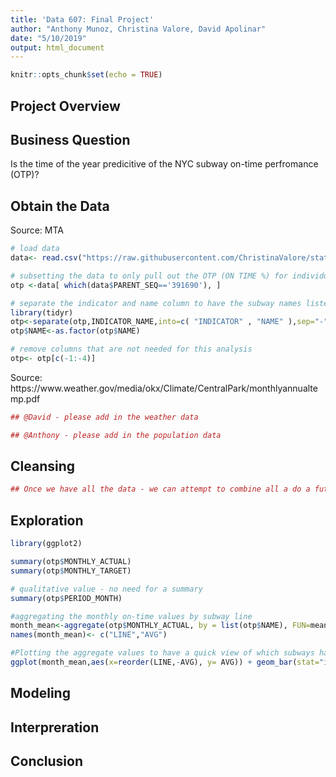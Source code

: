 ```yaml
---
title: 'Data 607: Final Project'
author: "Anthony Munoz, Christina Valore, David Apolinar"
date: "5/10/2019"
output: html_document
---
```


```r
knitr::opts_chunk$set(echo = TRUE)
```

## Project Overview

## Business Question

Is the time of the year predicitive of the NYC subway on-time perfromance (OTP)?

## Obtain the Data

Source: MTA

```r
# load data
data<- read.csv("https://raw.githubusercontent.com/ChristinaValore/stats-prob-606/master/Performance_NYCT.csv", header=TRUE, check.names = FALSE)

# subsetting the data to only pull out the OTP (ON TIME %) for individual subway lines
otp <-data[ which(data$PARENT_SEQ=='391690'), ]

# separate the indicator and name column to have the subway names listed individually
library(tidyr)
otp<-separate(otp,INDICATOR_NAME,into=c( "INDICATOR" , "NAME" ),sep="-")
otp$NAME<-as.factor(otp$NAME)

# remove columns that are not needed for this analysis
otp<- otp[c(-1:-4)]
```

Source: https://www.weather.gov/media/okx/Climate/CentralPark/monthlyannualtemp.pdf
```r
## @David - please add in the weather data 
```

```r

## @Anthony - please add in the population data
```

## Cleansing

```r
## Once we have all the data - we can attempt to combine all a do a futher cleansing process as needed.
```


## Exploration

```r
library(ggplot2)

summary(otp$MONTHLY_ACTUAL)
summary(otp$MONTHLY_TARGET)

# qualitative value - no need for a summary 
summary(otp$PERIOD_MONTH)

#aggregating the monthly on-time values by subway line 
month_mean<-aggregate(otp$MONTHLY_ACTUAL, by = list(otp$NAME), FUN=mean)
names(month_mean)<- c("LINE","AVG")

#Plotting the aggregate values to have a quick view of which subways have the best/worst time overall monthly
ggplot(month_mean,aes(x=reorder(LINE,-AVG), y= AVG)) + geom_bar(stat="identity") + theme (axis.text.x = element_text(angle = 90, hjust = 1, vjust = 0.5))
```

## Modeling 

## Interpreration

## Conclusion



